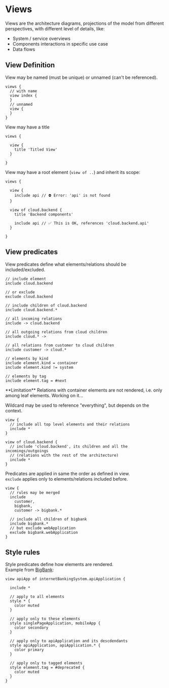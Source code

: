 
# Views

Views are the architecture diagrams, projections of the model from different perspectives, with different level of details, like:

- System / service overviews
- Components interactions in specific use case
- Data flows

## View Definition

View may be named (must be unique) or unnamed (can't be referenced).

```likec4 filename="views.c4"
views {
  // with name
  view index {  
  }
  // unnamed
  view {
  }
}
```

View may have a title 

```likec4 filename="views.c4"
views {

  view {
    title 'Titled View'
  }

}
```

View may have a root element (`view of ..`) and inherit its scope:

```likec4 filename="views.c4"
views {

  view {
    include api // ⛔️ Error: 'api' is not found
  }

  view of cloud.backend {
    title 'Backend components'

    include api // ✅ This is OK, references 'cloud.backend.api'
  }

}
```

## View predicates

View predicates define what elements/relations should be included/excluded.

```likec4 
// include element
include cloud.backend

// or exclude
exclude cloud.backend

// include children of cloud.backend
include cloud.backend.*

// all incoming relations
include -> cloud.backend

// all outgoing relations from cloud children
include cloud.* ->

// all relations from customer to cloud children
include customer -> cloud.*

// elements by kind
include element.kind = container
include element.kind != system

// elements by tag
include element.tag = #next
```

<Callout type="info" emoji="ℹ️">
  **Limitation**  
  Relations with container elements are not rendered, i.e. only among leaf elements.  
  Working on it...
</Callout>

Wildcard may be used to reference "everything", but depends on the context.

```likec4 
view {
  // include all top level elements and their relations
  include *
}

view of cloud.backend {
  // include 'cloud.backend', its children and all the incomings/outgoings
  // (relations with the rest of the architecture)
  include *
}
```

Predicates are applied in same the order as defined in view.  
`exclude` applies only to elements/relations included before.


```likec4 
view {
  // rules may be merged
  include
    customer,
    bigbank,
    customer -> bigbank.*

  // include all children of bigbank
  include bigbank.*  
  // but exclude webApplication
  exclude bigbank.webApplication
}
```


## Style rules

Style predicates define how elements are rendered.  
Example from [BigBank](/examples/bigbank/components/):

```likec4 
view apiApp of internetBankingSystem.apiApplication {

  include *

  // apply to all elements
  style * {
    color muted
  }

  // apply only to these elements
  style singlePageApplication, mobileApp {
    color secondary
  }

  // apply only to apiApplication and its descdendants
  style apiApplication, apiApplication.* {
    color primary
  }

  // apply only to tagged elements
  style element.tag = #deprecated {
    color muted
  }
}
``` 
